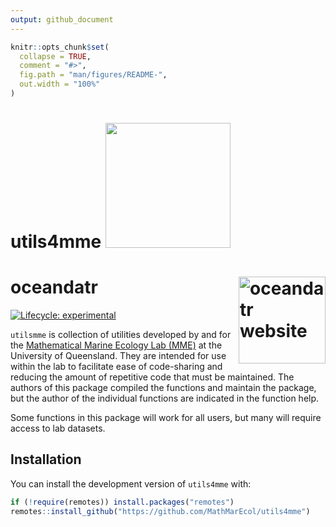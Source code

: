 ```yaml
---
output: github_document
---
```


<!-- README.md is generated from README.Rmd. Please edit that file -->

```r
knitr::opts_chunk$set(
  collapse = TRUE,
  comment = "#>",
  fig.path = "man/figures/README-",
  out.width = "100%"
)
```

# utils4mme <a href='https://github.com/MathMarEcol/utils4mme'><img src='man/figures/MME_Hex.png' style = "align:right; height:200px" /></a>
# oceandatr <a href="https://emlab-ucsb.github.io/oceandatr/"><img src="man/figures/logo.png" align="right" height="139" alt="oceandatr website" /></a>
<!-- badges: start -->
[![Lifecycle: experimental](https://img.shields.io/badge/lifecycle-experimental-orange.svg)](https://lifecycle.r-lib.org/articles/stages.html#experimental)
<!-- badges: end -->

`utilsmme` is  collection of utilities developed by and for the [Mathematical Marine Ecology Lab (MME)]("https://mathmarecol.github.io") at the University of Queensland. They are intended for use within the lab to facilitate ease of code-sharing and reducing the amount of repetitive code that must be maintained. The authors of this package compiled the functions and maintain the package, but the author of the individual functions are indicated in the function help. 

Some functions in this package will work for all users, but many will require access to lab datasets.

## Installation

You can install the development version of `utils4mme` with:

``` r
if (!require(remotes)) install.packages("remotes")
remotes::install_github("https://github.com/MathMarEcol/utils4mme")
```
